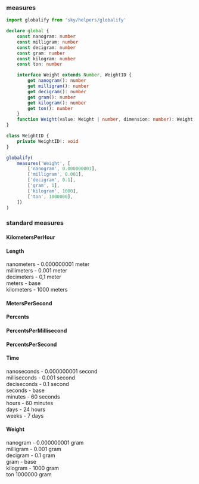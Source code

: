 ### measures

```ts
import globalify from 'sky/helpers/globalify'

declare global {
    const nanogram: number
    const milligram: number
    const decigram: number
    const gram: number
    const kilogram: number
    const ton: number

    interface Weight extends Number, WeightID {
        get nanogram(): number
        get milligram(): number
        get decigram(): number
        get gram(): number
        get kilogram(): number
        get ton(): number
    }
    function Weight(value: Weight | number, dimension: number): Weight
}

class WeightID {
    private WeightID!: void
}

globalify(
    measures('Weight', [
        ['nanogram', 0.000000001],
        ['milligram', 0.001],
        ['decigram', 0.1],
        ['gram', 1],
        ['kilogram', 1000],
        ['ton', 1000000],
    ])
)
```

### standard measures
#### KilometersPerHour

#### Length
nanometers - 0.000000001 meter <br/>
millimeters - 0.001 meter <br/>
decimeters - 0,1 meter <br/>
meters - base\
kilometers - 1000 meters

#### MetersPerSecond

#### Percents

#### PercentsPerMillisecond

#### PercentsPerSecond

#### Time
nanoseconds - 0.000000001 second <br/>
milliseconds - 0.001 second <br/>
deciseconds - 0.1 second <br/>
seconds - base <br/>
minutes - 60 seconds <br/>
hours - 60 minutes <br/>
days - 24 hours <br/>
weeks - 7 days

#### Weight
nanogram - 0.000000001 gram <br/>
milligram - 0.001 gram <br/>
decigram - 0.1 gram <br/>
gram - base <br/>
kilogram - 1000 gram <br/>
ton 1000000 gram

